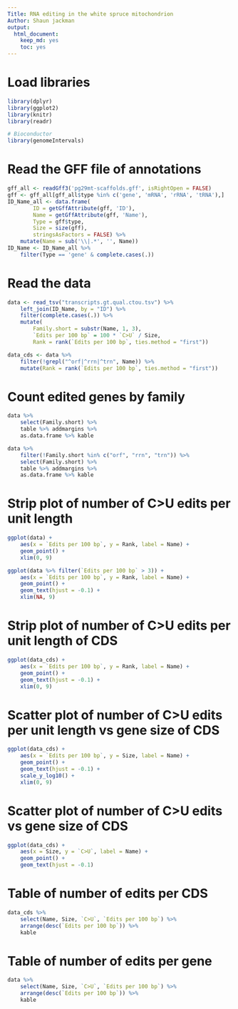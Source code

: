 ```yaml
---
Title: RNA editing in the white spruce mitochondrion
Author: Shaun jackman
output:
  html_document:
    keep_md: yes
    toc: yes
---
```


# Load libraries
```r
library(dplyr)
library(ggplot2)
library(knitr)
library(readr)

# Bioconductor
library(genomeIntervals)
```

# Read the GFF file of annotations
```r
gff_all <- readGff3('pg29mt-scaffolds.gff', isRightOpen = FALSE)
gff <- gff_all[gff_all$type %in% c('gene', 'mRNA', 'rRNA', 'tRNA'),]
ID_Name_all <- data.frame(
		ID = getGffAttribute(gff, 'ID'),
		Name = getGffAttribute(gff, 'Name'),
		Type = gff$type,
		Size = size(gff),
		stringsAsFactors = FALSE) %>%
	mutate(Name = sub('\\|.*', '', Name))
ID_Name <- ID_Name_all %>%
	filter(Type == 'gene' & complete.cases(.))
```

# Read the data
```r
data <- read_tsv("transcripts.gt.qual.ctou.tsv") %>%
	left_join(ID_Name, by = "ID") %>%
	filter(complete.cases(.)) %>%
	mutate(
		Family.short = substr(Name, 1, 3),
		`Edits per 100 bp` = 100 * `C>U` / Size,
		Rank = rank(`Edits per 100 bp`, ties.method = "first"))

data_cds <- data %>%
	filter(!grepl("^orf|^rrn|^trn", Name)) %>%
	mutate(Rank = rank(`Edits per 100 bp`, ties.method = "first"))
```

# Count edited genes by family
```r
data %>%
	select(Family.short) %>%
	table %>% addmargins %>%
	as.data.frame %>% kable

data %>%
	filter(!Family.short %in% c("orf", "rrn", "trn")) %>%
	select(Family.short) %>%
	table %>% addmargins %>%
	as.data.frame %>% kable
```

# Strip plot of number of C>U edits per unit length
```r
ggplot(data) +
	aes(x = `Edits per 100 bp`, y = Rank, label = Name) +
	geom_point() +
	xlim(0, 9)

ggplot(data %>% filter(`Edits per 100 bp` > 3)) +
	aes(x = `Edits per 100 bp`, y = Rank, label = Name) +
	geom_point() +
	geom_text(hjust = -0.1) +
	xlim(NA, 9)
```

# Strip plot of number of C>U edits per unit length of CDS
```r
ggplot(data_cds) +
	aes(x = `Edits per 100 bp`, y = Rank, label = Name) +
	geom_point() +
	geom_text(hjust = -0.1) +
	xlim(0, 9)
```

# Scatter plot of number of C>U edits per unit length vs gene size of CDS
```r
ggplot(data_cds) +
	aes(x = `Edits per 100 bp`, y = Size, label = Name) +
	geom_point() +
	geom_text(hjust = -0.1) +
	scale_y_log10() +
	xlim(0, 9)
```

# Scatter plot of number of C>U edits vs gene size of CDS
```r
ggplot(data_cds) +
	aes(x = Size, y = `C>U`, label = Name) +
	geom_point() +
	geom_text(hjust = -0.1)
```

# Table of number of edits per CDS
```r
data_cds %>%
	select(Name, Size, `C>U`, `Edits per 100 bp`) %>%
	arrange(desc(`Edits per 100 bp`)) %>%
	kable
```

# Table of number of edits per gene
```r
data %>%
	select(Name, Size, `C>U`, `Edits per 100 bp`) %>%
	arrange(desc(`Edits per 100 bp`)) %>%
	kable
```
